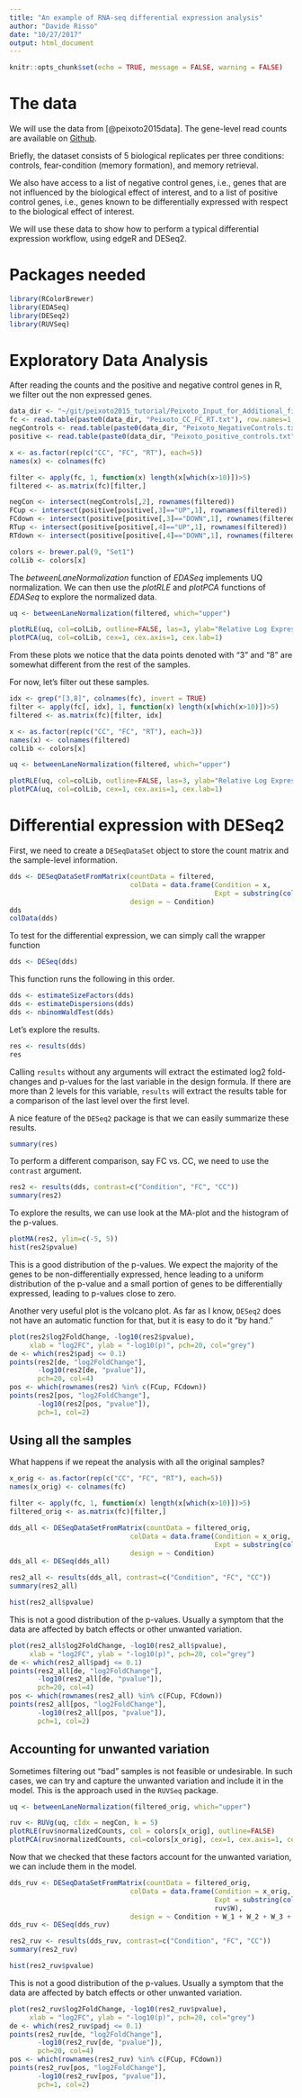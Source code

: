 ```yaml
---
title: "An example of RNA-seq differential expression analysis"
author: "Davide Risso"
date: "10/27/2017"
output: html_document
---
```


```r
knitr::opts_chunk$set(echo = TRUE, message = FALSE, warning = FALSE)
```

# The data

We will use the data from [@peixoto2015data].
The gene-level read counts are available on [Github](https://github.com/drisso/peixoto2015_tutorial).

Briefly, the dataset consists of 5 biological replicates per three conditions: controls, fear-condition (memory formation), and memory retrieval.

We also have access to a list of negative control genes, i.e., genes that are not influenced by the biological effect of interest, and to a list of positive control genes, i.e., genes known to be differentially expressed with respect to the biological effect of interest.

We will use these data to show how to perform a typical differential expression 
workflow, using edgeR and DESeq2.

# Packages needed

```r
library(RColorBrewer)
library(EDASeq)
library(DESeq2)
library(RUVSeq)
```

# Exploratory Data Analysis

After reading the counts and the positive and negative control genes in R, we filter out the non expressed genes.

```r
data_dir <- "~/git/peixoto2015_tutorial/Peixoto_Input_for_Additional_file_1/"
fc <- read.table(paste0(data_dir, "Peixoto_CC_FC_RT.txt"), row.names=1, header=TRUE)
negControls <- read.table(paste0(data_dir, "Peixoto_NegativeControls.txt"), sep='\t', header=TRUE, as.is=TRUE)
positive <- read.table(paste0(data_dir, "Peixoto_positive_controls.txt"), as.is=TRUE, sep='\t', header=TRUE)

x <- as.factor(rep(c("CC", "FC", "RT"), each=5))
names(x) <- colnames(fc)

filter <- apply(fc, 1, function(x) length(x[which(x>10)])>5)
filtered <- as.matrix(fc)[filter,]

negCon <- intersect(negControls[,2], rownames(filtered))
FCup <- intersect(positive[positive[,3]=="UP",1], rownames(filtered))
FCdown <- intersect(positive[positive[,3]=="DOWN",1], rownames(filtered))
RTup <- intersect(positive[positive[,4]=="UP",1], rownames(filtered))
RTdown <- intersect(positive[positive[,4]=="DOWN",1], rownames(filtered))

colors <- brewer.pal(9, "Set1")
colLib <- colors[x]
``` 

The *betweenLaneNormalization* function of *EDASeq* implements UQ normalization. We can then use the *plotRLE* and *plotPCA* functions of *EDASeq* to explore the normalized data.

```r
uq <- betweenLaneNormalization(filtered, which="upper")

plotRLE(uq, col=colLib, outline=FALSE, las=3, ylab="Relative Log Expression", cex.axis=1, cex.lab=1)
plotPCA(uq, col=colLib, cex=1, cex.axis=1, cex.lab=1)
``` 

From these plots we notice that the data points denoted with "3" and "8" are somewhat different from the rest of the samples.

For now, let's filter out these samples.

```r
idx <- grep("[3,8]", colnames(fc), invert = TRUE)
filter <- apply(fc[, idx], 1, function(x) length(x[which(x>10)])>5)
filtered <- as.matrix(fc)[filter, idx]

x <- as.factor(rep(c("CC", "FC", "RT"), each=3))
names(x) <- colnames(filtered)
colLib <- colors[x]
```

```r
uq <- betweenLaneNormalization(filtered, which="upper")

plotRLE(uq, col=colLib, outline=FALSE, las=3, ylab="Relative Log Expression", cex.axis=1, cex.lab=1)
plotPCA(uq, col=colLib, cex=1, cex.axis=1, cex.lab=1)
``` 

# Differential expression with DESeq2

First, we need to create a `DESeqDataSet` object to store the count matrix and the sample-level information.

```r
dds <- DESeqDataSetFromMatrix(countData = filtered,
                              colData = data.frame(Condition = x, 
                                                   Expt = substring(colnames(filtered), 3)),
                              design = ~ Condition)
dds
colData(dds)
```

To test for the differential expression, we can simply call the wrapper function

```r
dds <- DESeq(dds)
```

This function runs the following in this order.

```r
dds <- estimateSizeFactors(dds)
dds <- estimateDispersions(dds)
dds <- nbinomWaldTest(dds)
```

Let's explore the results.

```r
res <- results(dds)
res
```

Calling `results` without any arguments will extract the estimated log2 fold-changes and p-values for the last variable in the design formula. If there are more than 2 levels for this variable, `results` will extract the results table for a comparison of the last level over the first level.

A nice feature of the `DESeq2` package is that we can easily summarize these results.

```r
summary(res)
```

To perform a different comparison, say FC vs. CC, we need to use the `contrast` argument.

```r
res2 <- results(dds, contrast=c("Condition", "FC", "CC"))
summary(res2)
```

To explore the results, we can use look at the MA-plot and the histogram of the p-values.

```r
plotMA(res2, ylim=c(-5, 5))
hist(res2$pvalue)
```

This is a good distribution of the p-values. We expect the majority of the genes to be non-differentially expressed, hence leading to a uniform distribution of the p-value and a small portion of genes to be differentially expressed, leading to p-values close to zero.

Another very useful plot is the volcano plot. As far as I know, `DESeq2` does not have an automatic function for that, but it is easy to do it "by hand."

```r
plot(res2$log2FoldChange, -log10(res2$pvalue), 
     xlab = "log2FC", ylab = "-log10(p)", pch=20, col="grey")
de <- which(res2$padj <= 0.1)
points(res2[de, "log2FoldChange"],
       -log10(res2[de, "pvalue"]),
       pch=20, col=4)
pos <- which(rownames(res2) %in% c(FCup, FCdown))
points(res2[pos, "log2FoldChange"],
       -log10(res2[pos, "pvalue"]),
       pch=1, col=2)
```

## Using all the samples

What happens if we repeat the analysis with all the original samples?

```r
x_orig <- as.factor(rep(c("CC", "FC", "RT"), each=5))
names(x_orig) <- colnames(fc)

filter <- apply(fc, 1, function(x) length(x[which(x>10)])>5)
filtered_orig <- as.matrix(fc)[filter,]

dds_all <- DESeqDataSetFromMatrix(countData = filtered_orig,
                              colData = data.frame(Condition = x_orig, 
                                                   Expt = substring(colnames(filtered_orig), 3)),
                              design = ~ Condition)
dds_all <- DESeq(dds_all)

res2_all <- results(dds_all, contrast=c("Condition", "FC", "CC"))
summary(res2_all)
```

```r
hist(res2_all$pvalue)
```

This is not a good distribution of the p-values. Usually a symptom that the data are affected by batch effects or other unwanted variation.

```r
plot(res2_all$log2FoldChange, -log10(res2_all$pvalue), 
     xlab = "log2FC", ylab = "-log10(p)", pch=20, col="grey")
de <- which(res2_all$padj <= 0.1)
points(res2_all[de, "log2FoldChange"],
       -log10(res2_all[de, "pvalue"]),
       pch=20, col=4)
pos <- which(rownames(res2_all) %in% c(FCup, FCdown))
points(res2_all[pos, "log2FoldChange"],
       -log10(res2_all[pos, "pvalue"]),
       pch=1, col=2)
```

## Accounting for unwanted variation

Sometimes filtering out "bad" samples is not feasible or undesirable. In such cases, we can try and capture the unwanted 
variation and include it in the model. This is the approach used in the `RUVSeq` package.

```r
uq <- betweenLaneNormalization(filtered_orig, which="upper")

ruv <- RUVg(uq, cIdx = negCon, k = 5)
plotRLE(ruv$normalizedCounts, col = colors[x_orig], outline=FALSE)
plotPCA(ruv$normalizedCounts, col=colors[x_orig], cex=1, cex.axis=1, cex.lab=1)
```

Now that we checked that these factors account for the unwanted variation, we can include them in the model.

```r
dds_ruv <- DESeqDataSetFromMatrix(countData = filtered_orig,
                              colData = data.frame(Condition = x_orig, 
                                                   Expt = substring(colnames(filtered_orig), 3),
                                                   ruv$W),
                              design = ~ Condition + W_1 + W_2 + W_3 + W_4 + W_5)
dds_ruv <- DESeq(dds_ruv)

res2_ruv <- results(dds_ruv, contrast=c("Condition", "FC", "CC"))
summary(res2_ruv)
```

```r
hist(res2_ruv$pvalue)
```

This is not a good distribution of the p-values. Usually a symptom that the data are affected by batch effects or other unwanted variation.

```r
plot(res2_ruv$log2FoldChange, -log10(res2_ruv$pvalue), 
     xlab = "log2FC", ylab = "-log10(p)", pch=20, col="grey")
de <- which(res2_ruv$padj <= 0.1)
points(res2_ruv[de, "log2FoldChange"],
       -log10(res2_ruv[de, "pvalue"]),
       pch=20, col=4)
pos <- which(rownames(res2_ruv) %in% c(FCup, FCdown))
points(res2_ruv[pos, "log2FoldChange"],
       -log10(res2_ruv[pos, "pvalue"]),
       pch=1, col=2)
```
